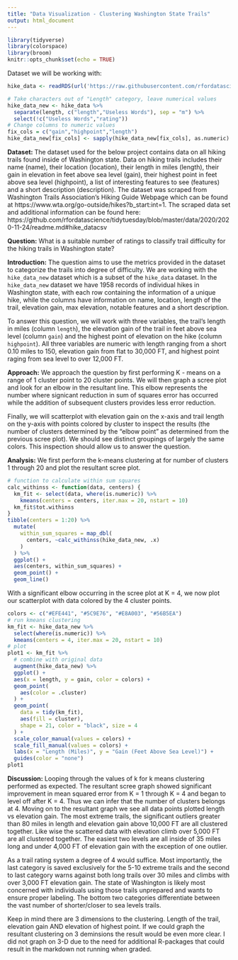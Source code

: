 ```yaml
---
title: "Data Visualization - Clustering Washington State Trails"
output: html_document
---
```


```r
library(tidyverse)
library(colorspace)
library(broom)
knitr::opts_chunk$set(echo = TRUE)
```

Dataset we will be working with:

```r
hike_data <- readRDS(url('https://raw.githubusercontent.com/rfordatascience/tidytuesday/master/data/2020/2020-11-24/hike_data.rds'))
```

```r
# Take characters out of "Length" category, leave numerical values
hike_data_new <- hike_data %>% 
  separate(length, c("length","Useless Words"), sep = "m") %>%
  select(!c("Useless Words","rating"))
# Change columns to numeric values
fix_cols = c("gain","highpoint","length")
hike_data_new[fix_cols] <- sapply(hike_data_new[fix_cols], as.numeric)
```
**Dataset: **
The dataset used for the below project contains data on all hiking trails found inside of Washington state.
Data on hiking trails includes their name (name), their location (location), their length in miles (length), their gain in elevation in feet above sea level (gain), their highest point in feet above sea level (highpoint), a list of interesting features to see (features) and a short description (description).  The dataset was scraped from Washington Trails Association's Hiking Guide Webpage which can be found at https://www.wta.org/go-outside/hikes?b_start:int=1.
The scraped data set and additional information can be found here:
https://github.com/rfordatascience/tidytuesday/blob/master/data/2020/2020-11-24/readme.md#hike_datacsv

**Question:**
What is a suitable number of ratings to classify trail difficulty for the hiking trails in Washington state?

**Introduction:**
The question aims to use the metrics provided in the dataset to categorize the trails into degree of difficulty.
We are working with the `hike_data_new` dataset which is a subset of the `hike_data` dataset. In the `hike_data_new` dataset we have 1958 records of individual hikes in Washington state, with each row containing the information of a unique hike, while the columns have information on name, location, length of the trail, elevation gain, max elevation, notable features and a short description.

To answer this question, we will work with three variables, the trail's length in miles (column `length`), the elevation gain of the trail in feet above sea level (column `gain`) and the highest point of elevation on the hike (column `highpoint`). All three variables are numeric with length ranging from a short 0.10 miles to 150, elevation gain from flat to 30,000 FT, and highest point raging from sea level to over 12,000 FT.

**Approach:** We approach the question by first performing K - means on a range of 1 cluster point to 20 cluster points. We will then graph a scree plot and look for an elbow in the resultant line. This elbow represents the number where signicant reduction in sum of squares error has occurred while the addition of subsequent clusters provides less error reduction.

Finally, we will scatterplot with elevation gain on the x-axis and trail length on the y-axis with points colored by cluster to inspect the results (the number of clusters determined by the "elbow point" as determined from the previous scree plot). We should see distinct groupings of largely the same colors. This inspection should allow us to answer the question.

**Analysis:**
We first perform the k-means clustering at for number of clusters 1 through 20 and plot the resultant scree plot.
```r
# function to calculate within sum squares
calc_withinss <- function(data, centers) {
  km_fit <- select(data, where(is.numeric)) %>%
    kmeans(centers = centers, iter.max = 20, nstart = 10)
  km_fit$tot.withinss
}
tibble(centers = 1:20) %>%
  mutate(
    within_sum_squares = map_dbl(
      centers, ~calc_withinss(hike_data_new, .x)
    )
  ) %>%
  ggplot() +
  aes(centers, within_sum_squares) +
  geom_point() +
  geom_line()
```

With a significant elbow occurring in the scree plot at K = 4, we now plot our scatterplot with data colored by the 4 cluster points.

```r
colors <- c("#EFE441", "#5C9E76", "#E8A003", "#56B5EA")
# run kmeans clustering
km_fit <- hike_data_new %>% 
  select(where(is.numeric)) %>%
  kmeans(centers = 4, iter.max = 20, nstart = 10)
# plot
plot1 <- km_fit %>%
  # combine with original data
  augment(hike_data_new) %>%
  ggplot() +
  aes(x = length, y = gain, color = colors) +
  geom_point(
    aes(color = .cluster)
  ) +
  geom_point(
    data = tidy(km_fit),
    aes(fill = cluster),
    shape = 21, color = "black", size = 4
  ) +
  scale_color_manual(values = colors) +
  scale_fill_manual(values = colors) +
  labs(x = "Length (Miles)", y = "Gain (Feet Above Sea Level)") +
  guides(color = "none")
plot1
```

**Discussion:**
Looping through the values of k for k means clustering performed as expected. The resultant scree graph showed 
significant improvement in mean squared error from K = 1 through K = 4 and began to level off after K = 4. Thus we can infer that the number of clusters belongs at 4. Moving on to the resultant graph we see all data points plotted length vs elevation gain. The most extreme trails, the significant outliers greater than 80 miles in length and elevation gain above 10,000 FT are all clustered together. Like wise the scattered data with elevation climb over 5,000 FT are all clustered together. The easiest two levels are all inside of 35 miles long and under 4,000 FT of elevation gain with the exception of one outlier.

As a trail rating system a degree of 4 would suffice. Most importantly, the last category is saved exclusively for the 5-10 extreme trails and the second to last category warns against both long trails over 30 miles and climbs with over 3,000 FT elevation gain. The state of Washington is likely most concerned with individuals using those trails unprepared and wants to ensure proper labeling. The bottom two categories differentiate between the vast number of shorter/closer to sea levels trails.

Keep in mind there are 3 dimensions to the clustering. Length of the trail, elevation gain AND elevation of highest point. If we could graph the resultant clustering on 3 deminsions the result would be even more clear. I did not graph on 3-D due to the need for additional R-packages that could result in the markdown not running when graded.